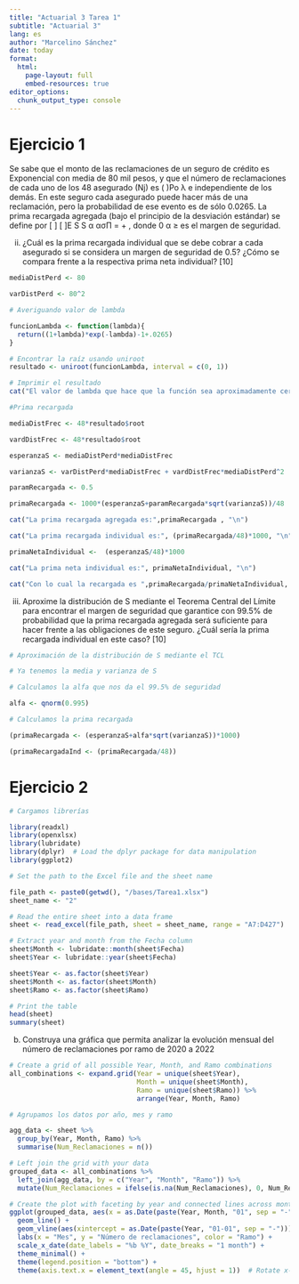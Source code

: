 ```yaml
---
title: "Actuarial 3 Tarea 1"
subtitle: "Actuarial 3"
lang: es
author: "Marcelino Sánchez"
date: today
format:
  html:
    page-layout: full
    embed-resources: true
editor_options: 
  chunk_output_type: console
---
```


# Ejercicio 1

Se sabe que el monto de las reclamaciones de un seguro de crédito es Exponencial
con media de 80 mil pesos, y que el número de reclamaciones de cada uno de los 48
asegurado (Nj) es ( )Po
λ e independiente de los demás. En este seguro cada
asegurado puede hacer más de una reclamación, pero la probabilidad de ese evento es
de sólo 0.0265. La prima recargada agregada (bajo el principio de la desviación
estándar) se define por [ ] [ ]E S S
α
ασΠ = + , donde 0
α ≥ es el margen de seguridad.

ii) ¿Cuál es la prima recargada individual que se debe cobrar a cada asegurado si
se considera un margen de seguridad de 0.5? ¿Cómo se compara frente a la
respectiva prima neta individual? [10]

```r
mediaDistPerd <- 80

varDistPerd <- 80^2

# Averiguando valor de lambda

funcionLambda <- function(lambda){
  return((1+lambda)*exp(-lambda)-1+.0265)
}

# Encontrar la raíz usando uniroot
resultado <- uniroot(funcionLambda, interval = c(0, 1))

# Imprimir el resultado
cat("El valor de lambda que hace que la función sea aproximadamente cero es:", resultado$root, "\n")

#Prima recargada

mediaDistFrec <- 48*resultado$root

vardDistFrec <- 48*resultado$root

esperanzaS <- mediaDistPerd*mediaDistFrec

varianzaS <- varDistPerd*mediaDistFrec + vardDistFrec*mediaDistPerd^2

paramRecargada <- 0.5

primaRecargada <- 1000*(esperanzaS+paramRecargada*sqrt(varianzaS))/48

cat("La prima recargada agregada es:",primaRecargada , "\n")

cat("La prima recargada individual es:", (primaRecargada/48)*1000, "\n")

primaNetaIndividual <-  (esperanzaS/48)*1000

cat("La prima neta individual es:", primaNetaIndividual, "\n")

cat("Con lo cual la recargada es ",primaRecargada/primaNetaIndividual, " veces la neta", "\n" )

```



iii) Aproxime la distribución de S mediante el Teorema Central del Límite para
encontrar el margen de seguridad que garantice con 99.5% de probabilidad que
la prima recargada agregada será suficiente para hacer frente a las obligaciones
de este seguro. ¿Cuál sería la prima recargada individual en este caso? [10]

```r
# Aproximación de la distribución de S mediante el TCL

# Ya tenemos la media y varianza de S

# Calculamos la alfa que nos da el 99.5% de seguridad

alfa <- qnorm(0.995)

# Calculamos la prima recargada

(primaRecargada <- (esperanzaS+alfa*sqrt(varianzaS))*1000)

(primaRecargadaInd <- (primaRecargada/48))
```

# Ejercicio 2

```r
# Cargamos librerías

library(readxl)
library(openxlsx)
library(lubridate)
library(dplyr)  # Load the dplyr package for data manipulation
library(ggplot2)


```


```r
# Set the path to the Excel file and the sheet name

file_path <- paste0(getwd(), "/bases/Tarea1.xlsx")
sheet_name <- "2"

# Read the entire sheet into a data frame
sheet <- read_excel(file_path, sheet = sheet_name, range = "A7:D427")

# Extract year and month from the Fecha column
sheet$Month <- lubridate::month(sheet$Fecha)
sheet$Year <- lubridate::year(sheet$Fecha)

sheet$Year <- as.factor(sheet$Year)
sheet$Month <- as.factor(sheet$Month)
sheet$Ramo <- as.factor(sheet$Ramo)

# Print the table
head(sheet)
summary(sheet)

```

b) Construya una gráfica que permita analizar la evolución mensual del número de
reclamaciones por ramo de 2020 a 2022

```r
# Create a grid of all possible Year, Month, and Ramo combinations
all_combinations <- expand.grid(Year = unique(sheet$Year),
                                Month = unique(sheet$Month),
                                Ramo = unique(sheet$Ramo)) %>%
                                arrange(Year, Month, Ramo)

# Agrupamos los datos por año, mes y ramo

agg_data <- sheet %>%
  group_by(Year, Month, Ramo) %>%
  summarise(Num_Reclamaciones = n())

# Left join the grid with your data
grouped_data <- all_combinations %>%
  left_join(agg_data, by = c("Year", "Month", "Ramo")) %>%
  mutate(Num_Reclamaciones = ifelse(is.na(Num_Reclamaciones), 0, Num_Reclamaciones)) 

# Create the plot with faceting by year and connected lines across months
ggplot(grouped_data, aes(x = as.Date(paste(Year, Month, "01", sep = "-")), y = Num_Reclamaciones, color = Ramo, group = Ramo)) +
  geom_line() +
  geom_vline(aes(xintercept = as.Date(paste(Year, "01-01", sep = "-"))), color = "black", linetype = "dashed") +
  labs(x = "Mes", y = "Número de reclamaciones", color = "Ramo") +
  scale_x_date(date_labels = "%b %Y", date_breaks = "1 month") +
  theme_minimal() +
  theme(legend.position = "bottom") +
  theme(axis.text.x = element_text(angle = 45, hjust = 1))  # Rotate x-axis labels for readability

```


